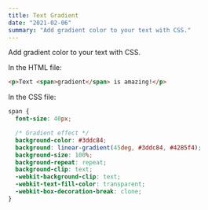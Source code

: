 ```yaml
---
title: Text Gradient
date: "2021-02-06"
summary: "Add gradient color to your text with CSS."
---
```


Add gradient color to your text with CSS.

In the HTML file:

```html
<p>Text <span>gradient</span> is amazing!</p>
```

In the CSS file:

```css
span {
  font-size: 40px;

  /* Gradient effect */
  background-color: #3ddc84;
  background: linear-gradient(45deg, #3ddc84, #4285f4);
  background-size: 100%;
  background-repeat: repeat;
  background-clip: text;
  -webkit-background-clip: text;
  -webkit-text-fill-color: transparent;
  -webkit-box-decoration-break: clone;
}
```
